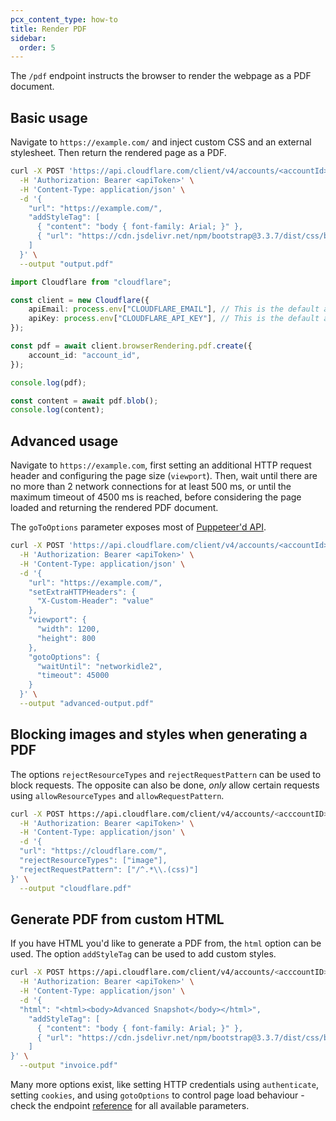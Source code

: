 ```yaml
---
pcx_content_type: how-to
title: Render PDF
sidebar:
  order: 5
---
```



The `/pdf` endpoint instructs the browser to render the webpage as a PDF document.

## Basic usage

<Tabs syncKey="workersExamples"> <TabItem label="curl">

Navigate to `https://example.com/` and inject custom CSS and an external stylesheet. Then return the rendered page as a PDF.

```bash
curl -X POST 'https://api.cloudflare.com/client/v4/accounts/<accountId>/browser-rendering/pdf' \
  -H 'Authorization: Bearer <apiToken>' \
  -H 'Content-Type: application/json' \
  -d '{
    "url": "https://example.com/",
    "addStyleTag": [
      { "content": "body { font-family: Arial; }" },
      { "url": "https://cdn.jsdelivr.net/npm/bootstrap@3.3.7/dist/css/bootstrap.min.css" }
    ]
  }' \
  --output "output.pdf"
```

</TabItem> <TabItem label="TypeScript SDK">

```typescript
import Cloudflare from "cloudflare";

const client = new Cloudflare({
	apiEmail: process.env["CLOUDFLARE_EMAIL"], // This is the default and can be omitted
	apiKey: process.env["CLOUDFLARE_API_KEY"], // This is the default and can be omitted
});

const pdf = await client.browserRendering.pdf.create({
	account_id: "account_id",
});

console.log(pdf);

const content = await pdf.blob();
console.log(content);
```

</TabItem> </Tabs>

## Advanced usage

Navigate to `https://example.com`, first setting an additional HTTP request header and configuring the page size (`viewport`). Then, wait until there are no more than 2 network connections for at least 500 ms, or until the maximum timeout of 4500 ms is reached, before considering the page loaded and returning the rendered PDF document.

The `goToOptions` parameter exposes most of [Puppeteer'd API](https://pptr.dev/api/puppeteer.gotooptions).

```bash
curl -X POST 'https://api.cloudflare.com/client/v4/accounts/<accountId>/browser-rendering/pdf' \
  -H 'Authorization: Bearer <apiToken>' \
  -H 'Content-Type: application/json' \
  -d '{
    "url": "https://example.com/",
    "setExtraHTTPHeaders": {
      "X-Custom-Header": "value"
    },
    "viewport": {
      "width": 1200,
      "height": 800
    },
    "gotoOptions": {
      "waitUntil": "networkidle2",
      "timeout": 45000
    }
  }' \
  --output "advanced-output.pdf"
```

## Blocking images and styles when generating a PDF

The options `rejectResourceTypes` and `rejectRequestPattern` can be used to block requests. The opposite can also be done, _only_ allow certain requests using `allowResourceTypes` and `allowRequestPattern`.

```bash
curl -X POST https://api.cloudflare.com/client/v4/accounts/<acccountID>/browser-rendering/pdf \
  -H 'Authorization: Bearer <apiToken>' \
  -H 'Content-Type: application/json' \
  -d '{
  "url": "https://cloudflare.com/",
  "rejectResourceTypes": ["image"],
  "rejectRequestPattern": ["/^.*\\.(css)"]
}' \
  --output "cloudflare.pdf"
```

## Generate PDF from custom HTML

If you have HTML you'd like to generate a PDF from, the `html` option can be used. The option `addStyleTag` can be used to add custom styles.

```bash
curl -X POST https://api.cloudflare.com/client/v4/accounts/<acccountID>/browser-rendering/pdf \
  -H 'Authorization: Bearer <apiToken>' \
  -H 'Content-Type: application/json' \
  -d '{
  "html": "<html><body>Advanced Snapshot</body></html>",
	"addStyleTag": [
      { "content": "body { font-family: Arial; }" },
      { "url": "https://cdn.jsdelivr.net/npm/bootstrap@3.3.7/dist/css/bootstrap.min.css" }
    ]
}' \
  --output "invoice.pdf"
```

Many more options exist, like setting HTTP credentials using `authenticate`, setting `cookies`, and using `gotoOptions` to control page load behaviour - check the endpoint [reference](/api/resources/browser_rendering/subresources/pdf/methods/create/) for all available parameters.
